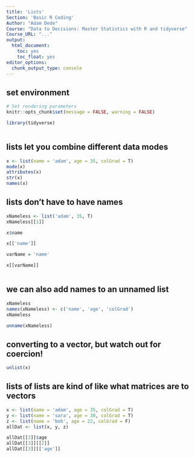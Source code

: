 ```yaml
---
title: 'Lists'
Section: 'Basic R Coding'
Author: "Adam Dede"
Course: "Data to Decisions: Master Statistics with R and tidyverse"
Course_URL: "..." 
output:
  html_document:
    toc: yes
    toc_float: yes
editor_options:
  chunk_output_type: console
---
```



## set environment

```r

# Set rendering parameters
knitr::opts_chunk$set(message = FALSE, warning = FALSE)

library(tidyverse)



```

## lists let you combine different data modes

```r
x <- list(name = 'adam', age = 35, colGrad = T)
mode(x)
attributes(x)
str(x)
names(x)

```
## lists don't have to have names
```r
xNameless <- list('adam', 35, T)
xNameless[[1]]

x$name

x[['name']]

varName = 'name'

x[[varName]]



```

## we can also add names to an unnamed list
```r
xNameless
names(xNameless) <- c('name', 'age', 'colGrad')
xNameless

unname(xNameless)


```

## converting to a vector, but watch out for coercion! 

```r
unlist(x)


```
## lists of lists are kind of like what matrices are to vectors
```r
x <- list(name = 'adam', age = 35, colGrad = T)
y <- list(name = 'sara', age = 30, colGrad = T)
z <- list(name = 'bob', age = 22, colGrad = F)
allDat <- list(x, y, z)

allDat[[3]]$age
allDat[[3]][[2]]
allDat[[3]][['age']]

```

